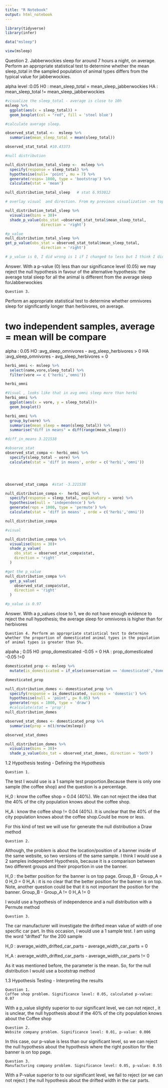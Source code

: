```yaml
---
title: "R Notebook"
output: html_notebook
---
```


```r
library(tidyverse)
library(infer)

data("msleep")

view(msleep)
```

Question 2.
Jabberwockies sleep for around 7 hours a night, on average. Perform an appropriate statistical test to determine whether the mean sleep_total in the sampled population of animal types differs from the typical value for jabberwockies.

alpha level :0.05
H0 :  mean_sleep_total = mean_sleep_jabberwockies
HA :  mean_sleep_total != mean_sleep_jabberwockies

```r
#visualize the sleep_total - average is close to 10h
msleep %>%
  ggplot(aes(x = sleep_total)) +
  geom_boxplot(col = "red", fill = 'steel blue')
```

```r
#calculate average sleep.

observed_stat_total <-  msleep %>% 
  summarise(mean_sleep_total = mean(sleep_total))

observed_stat_total #10.43373
```


```r
#null distribution

null_distribution_total_sleep <-  msleep %>%
  specify(response = sleep_total) %>% 
  hypothesise(null= 'point', mu = 7) %>% 
  generate(resps= 1000, type = 'bootstrap') %>% 
  calculate(stat = 'mean')

null_distribution_total_sleep   # stat 6.953012
```
```r
# overlay visual  and direction. From my previous visualization -on top-I concluded that the direction have to be 'greater/rigth'

null_distribution_total_sleep %>% 
  visualise(bins = 30)+
  shade_p_value(obs_stat =observed_stat_total$mean_sleep_total,
                direction = 'right')

```
```r
#p_value
null_distribution_total_sleep %>% 
get_p_value(obs_stat = observed_stat_total$mean_sleep_total,
                direction = 'right')  

# p_value is 0, I did wrong is 1 if I changed to less but I think I did correctly 
```
Answer.
With a p-value (0) less than our significance level (0.05) we may reject the null hypothesis in favour of the alternative hypothesis: the average total sleep for all the animal is different from the average sleep forJabberwockies

    Question 3.
Perform an appropriate statistical test to determine whether omnivores sleep for significantly longer than herbivores, on average.

# two independent samples, average = mean will be compare

alpha : 0.05
HO :avg_sleep_omnivores - avg_sleep_herbivores > 0
HA :avg_sleep_omnivores - avg_sleep_herbivores = 0

```r
herbi_omni <- msleep %>% 
  select(name,vore,sleep_total) %>% 
  filter(vore == c ('herbi','omni'))

herbi_omni
```

```r
#Visual , looks like that in avg omni sleep more than herbi
herbi_omni %>% 
  ggplot(aes(x = vore, y = sleep_total))+
  geom_boxplot()
```

```r
herbi_omni %>% 
  group_by(vore) %>% 
  summarise(mean_sleep = mean(sleep_total)) %>% 
  summarise("diff in means" = diff(range(mean_sleep)))

#diff_in_means 3.221538
```


```r
#observe_stat
observed_stat_compa <- herbi_omni %>% 
  specify(sleep_total ~ vore) %>% 
  calculate(stat = 'diff in means', order = c('herbi','omni'))




observed_stat_compa  #stat -3.221538
```

```r
null_distribution_compa <-  herbi_omni %>% 
  specify(response = sleep_total, explanatory = vore) %>% 
  hypothesise(null = 'independence') %>% 
  generate(reps = 1000, type = 'permute') %>% 
  calculate(stat = 'diff in means' , orde = c('herbi','omni'))

null_distribution_compa
```
```r
#visual

null_distribution_compa %>% 
  visualise(bins = 30)+
  shade_p_value(
    obs_stat = observed_stat_compa$stat,
    direction = 'right'
  )
```
```r
#get the p_value
null_distribution_compa %>% 
  get_p_value(
    observed_stat_compa$stat,
    direction = 'right'
  )

#p_value is 0.97
```

Answer.
With a p_values  close to 1, we do not have enough evidence to reject the null hypothesis; the average sleep for omnivores is higher than for herbivores



    Question 4. Perform an appropriate statistical test to determine whether the proportion of domesticated animal types in the population of animal types is greater than 5%.


alpaha ; 0.05
H0 :prop_domesticated -0.05 = 0
HA : prop_domesticated -0.05 !=0

```r
domesticated_prop <- msleep %>% 
  mutate(is_domesticated = if_else(conservation == 'domesticated',"domestic","no_domestic"))

domesticated_prop

```
```r
null_distribution_domes <- domesticated_prop %>% 
  specify(response = is_domesticated, success = 'domestic') %>% 
  hypothesise(null = 'point', p= 0.05) %>% 
  generate(reps = 1000, type = 'draw')
  #calculate(stat = 'prop')
null_distribution_domes
```

```r
observed_stat_domes <- domesticated_prop %>% 
  summarise(prop = n()/nrow(msleep))

observed_stat_domes
```
```r
null_distribution_domes %>% 
  visualise(bins = 30)+
  shade_p_value(obs_tat = observed_stat_domes, direction = 'both')
```








1.2 Hypothesis testing - Defining the Hypothesis

    Question 1.

 The test I would use is a 1 sample test proportion.Because there is only one sample (the coffee shop) and the question is a percentage.
 
H_0 : know the coffee shop  = 0.04 (40%). We can not reject the idea that the 40% of the city population knows about the coffee shop.

H_A : know the coffee shop != 0.04 (40%). It is unclear that the 40% of the city population  knows about the coffee shop.Could be more or less.

For this kind of test we will use for generate the null distribution a Draw method


    Question 2.

Although, the problem is about the location/position of a banner inside of the same website, so two versions of the same sample. I think I would use a 2 samples independent Hypothesis, because it is a comparison between two different groups and their proportion in use the banner.

H_0 : the better position for the banner is on top page. Group_B - Group_A = 0
     H_0 = 0
H_A : it is no clear that the better position for the banner is on top. Note, another question could be that it is not important the position for the banner. Group_B - Group_A != 0
     H_A != 0

I would use a hypothesis of independence and a null distribution  with a Permute method


    Question 3.

 The car manufacturer will investigate the drifted mean value of width of one specific car part. In this occasion, I would use a 1 sample test.
 I am using the word "drifted" for the 200 sample
 
 H_0 : average_width_drifted_car_parts - average_width_car_parts = 0
 
 H_A : average_width_drifted_car_parts - average_width_car_parts != 0
 
 
 As it was mentioned before, the parameter is the mean. So, for the null distribution I would use a bootstrap method  





1.3 Hypothesis Testing - Interpreting the results

    Question 1.
    Coffee shop problem. Significance level: 0.05, calculated p-value: 0.07

  With a p_value slightly superior to our significant level, we can not reject , it is unclear, the null hypothesis about if the 40%  of the city population knows about the Coffee shop   


    Question 2.
    Website company problem. Significance level: 0.01, p-value: 0.006

  In this case, our p-value is less than our significant level, so we can reject the null hypothesis about the hypothesis where the right position for the banner is on top page.


    Question 3.
    Manufacturing company problem. Significance level: 0.05, p-value: 0.55

 With a P-value superior to to our significant level, we fail to reject (or we can not reject ) the null hypothesis about the drifted width in the car parts.



